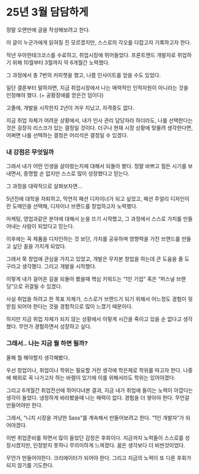# 25년 3월 담담하게

정말 오랜만에 글을 작성해보려고 한다.

이 글이 누군가에게 읽혀질 진 모르겠지만, 스스로의 각오를 다잡고자 기록하고자 한다.

작년 우아한테크코스를 수료하고, 취업시장에 뛰어들었다. 프론트엔드 개발자로 취업하기 위해 10월부터 3월까지 약 6개월간 노력했다.

그 과정에서 총 7번의 커피챗을 했고, 나름 인사이트를 얻을 수도 있었다.

일단 결론부터 말하자면, 지금 취업시장에서 나는 매력적인 인적자원이 아니라는 것을 인정해야 했다. (+ 공황장애를 얻은건 덤이다)

고졸에, 개발을 시작한지 2년이 겨우 지났고, 자격증도 없다.

지금 취업 자체가 어려운 상황에서, 내가 인사 관리 담당자라 하더라도, 나를 선택한다는 것은 굉장히 리스크가 있는 결정일 것이다. 더구나 현재 시장 상황에 맞물려 생각한다면, 어쩌면 나를 선택하는 결정은 어리석은 결정일 수 있겠다.

### 내 강점은 무엇일까

그래서 내가 어떤 인생을 살아왔는지에 대해서 되돌아 봤다. 정말 바쁘고 힘든 시기를 보내면서, 증명할 순 없지만 스스로 많이 성장했다고 믿는다.

그 과정을 대략적으로 살펴보자면…

5년전에 대학을 자퇴하고, 막연히 패션 디자이너가 되고 싶었고, 패션 주얼리 디자인이란 도메인을 선택해, 디자이너 브랜드를 창업하고자 노력했다.

마케팅, 영업과같은 분야에 대해서 눈을 뜨기 시작했고, 그 과정에서 스스로 가치를 만들어내는 사람이 되었다고 믿는다.

이후에는 꼭 제품을 디자인하는 것 보단, 가치를 공유하며 영향력을 가진 브랜드를 만들고 싶단 꿈을 가지게 되었다.

그래서 쭉 창업에 관심을 가지고 있었고, 개발은 무자본 창업을 하는데 큰 도움을 줄 도구라고 생각했다. 그리고 개발을 시작했다.

이렇게 내가 걸어온 길을 되돌아 봤을때 핵심 키워드는 “1인 기업” 혹은 “퍼스널 브랜딩”으로 귀결될 수 있겠다.

사실 취업을 하려고 한 목표 자체가, 스스로가 브랜드가 되기 위해서 어느정도 경험이 뒷받침 되어야 한다는 것을 경험적으로 많이 느꼈기 때문이다.

하지만 지금 취업 자체가 되지 않는 상황에서 이렇게 시간을 죽이고 있을 순 없다고 생각했다. 무언가 경험하면서 성장하고 싶다.

### 그래서.. 나는 지금 뭘 하면 될까?

올해 뭘 해야할지 생각해봤다.

우선 창업이나, 취업이나 학위는 필요할 거란 생각에 학은제로 학위를 따고자 한다. 나중에 해외로 꼭 나가고자 하는 바램이 있기에 이를 위해서라도 학위는 있어야겠다.

그리고 6개월간 취업전선에 뛰어다녀본 결과, 지금 내가 취업에 들이는 노력이 아깝다는 생각이 들었다. 냉정하게 바라봤을때 나는 매력이 없다. 경험을 더 쌓아야 한다. 무언갈 만들어야만 한다.

그래서, “니치 시장을 겨냥한 Sass”를 계속해서 만들어보려고 한다. “1인 개발자”가 되어야겠다.

이번 취업준비를 하면서 많이 들었던 감정은 후회이다. 지금까지 노력들이 스스로를 성장시켰지만, 인정받지 못하니 무의미하게 느껴졌다. 꿈은 생각보다 더 비싼것이었다.

무언가 만들어야한다. 크리에이터가 되어야 한다. 그리고 지금의 노력이 또 다른 후회가 되지 않기를 기도한다.
